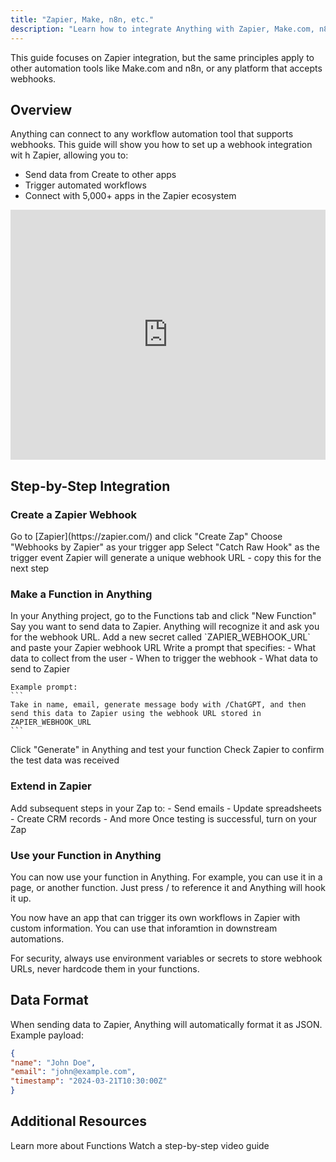 ```yaml
---
title: "Zapier, Make, n8n, etc."
description: "Learn how to integrate Anything with Zapier, Make.com, n8n, and other automation platforms"
---
```


<Note>
  This guide focuses on Zapier integration, but the same principles apply to other automation tools like Make.com and n8n, or any platform that accepts webhooks.
</Note>

## Overview

Anything can connect to any workflow automation tool that supports webhooks. This guide will show you how to set up a webhook integration wit h Zapier, allowing you to:
- Send data from Create to other apps
- Trigger automated workflows
- Connect with 5,000+ apps in the Zapier ecosystem

<iframe
  width="100%"
  height="400"
  src="https://www.youtube.com/embed/BJvJHMUXSSM"
  title="Connect Anything to Zapier Tutorial"
  frameborder="0"
  allow="accelerometer; autoplay; clipboard-write; encrypted-media; gyroscope; picture-in-picture"
  allowfullscreen
></iframe>

## Step-by-Step Integration

### Create a Zapier Webhook

<Steps>
  <Step title="Create a New Zap">
    Go to [Zapier](https://zapier.com/) and click "Create Zap"
  </Step>
  <Step title="Select Webhook Trigger">
    Choose "Webhooks by Zapier" as your trigger app
    Select "Catch Raw Hook" as the trigger event
  </Step>
  <Step title="Copy Webhook URL">
    Zapier will generate a unique webhook URL - copy this for the next step
  </Step>
</Steps>

### Make a Function in Anything

<Steps>
  <Step title="Create a New Function">
    In your Anything project, go to the Functions tab and click "New Function"
  </Step>
  <Step title="Prompt">
    Say you want to send data to Zapier. Anything will recognize it and ask you for the webhook URL.
  </Step>
  <Step title="Add Webhook URL">
    Add a new secret called `ZAPIER_WEBHOOK_URL` and paste your Zapier webhook URL
  </Step>
  <Step title="Write Your Prompt">
    Write a prompt that specifies:
    - What data to collect from the user
    - When to trigger the webhook
    - What data to send to Zapier
    
    Example prompt:
    ```
    Take in name, email, generate message body with /ChatGPT, and then send this data to Zapier using the webhook URL stored in ZAPIER_WEBHOOK_URL
    ```
  </Step>
  <Step title="Test the Connection">
    Click "Generate" in Anything and test your function
    Check Zapier to confirm the test data was received
  </Step>
</Steps>

### Extend in Zapier

<Steps>
  <Step title="Add Zapier Actions">
    Add subsequent steps in your Zap to:
    - Send emails
    - Update spreadsheets
    - Create CRM records
    - And more
  </Step>
  <Step title="Turn On Your Zap">
    Once testing is successful, turn on your Zap
  </Step>
</Steps>

### Use your Function in Anything

You can now use your function in Anything. For example, you can use it in a page, or another function. Just press / to reference it and Anything will hook it up. 

You now have an app that can trigger its own workflows in Zapier with custom information. You can use that inforamtion in downstream automations.  

<Tip>
  For security, always use environment variables or secrets to store webhook URLs, never hardcode them in your functions.
</Tip>

## Data Format

When sending data to Zapier, Anything will automatically format it as JSON. Example payload:

```json 
{
"name": "John Doe",
"email": "john@example.com",
"timestamp": "2024-03-21T10:30:00Z"
}
```

## Additional Resources

<CardGroup>
  <Card title="Functions" icon="book" href="https://docs.create.xyz/create/builder-add-ons/functions#external-apis">
    Learn more about Functions
  </Card>
  <Card title="Video Tutorial" icon="video" href="https://www.youtube.com/embed/BJvJHMUXSSM">
    Watch a step-by-step video guide
  </Card>
</CardGroup>
